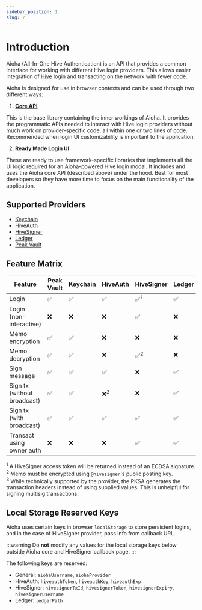 ```yaml
---
sidebar_position: 1
slug: /
---
```


# Introduction

Aioha (All-In-One Hive Authentication) is an API that provides a common interface for working with different Hive login providers. This allows easier integration of [Hive](https://hive.io) login and transacting on the network with fewer code.

Aioha is designed for use in browser contexts and can be used through two different ways:

1. [**Core API**](/docs/category/core-api)

This is the base library containing the inner workings of Aioha. It provides the programmatic APIs needed to interact with Hive login providers without much work on provider-specific code, all within one or two lines of code. Recommended when login UI customizability is important to the application.

2. **Ready Made Login UI**

These are ready to use framework-specific libraries that implements all the UI logic required for an Aioha-powered Hive login modal. It includes and uses the Aioha core API (described above) under the hood. Best for most developers so they have more time to focus on the main functionality of the application.

## Supported Providers

* [Keychain](https://hive-keychain.com)
* [HiveAuth](https://hiveauth.com)
* [HiveSigner](https://hivesigner.com)
* [Ledger](https://hiveledger.io)
* [Peak Vault](https://vault.peakd.com)

## Feature Matrix

|Feature|Peak Vault|Keychain|HiveAuth|HiveSigner|Ledger|
|-|-|-|-|-|-|
|Login|✅|✅|✅|✅<sup>1</sup>|✅|
|Login (non-interactive)|❌|❌|❌|✅|❌|
|Memo encryption|✅|✅|❌|❌|❌|
|Memo decryption|✅|✅|❌|✅<sup>2</sup>|❌|
|Sign message|✅|✅|✅|❌|✅|
|Sign tx (without broadcast)|✅|✅|❌<sup>3</sup>|❌|✅|
|Sign tx (with broadcast)|✅|✅|✅|✅|✅|
|Transact using owner auth|❌|❌|❌|✅|✅|

<sup>1</sup> A HiveSigner access token will be returned instead of an ECDSA signature.<br/>
<sup>2</sup> Memo must be encrypted using `@hivesigner`'s public posting key.<br/>
<sup>3</sup> While technically supported by the provider, the PKSA generates the transaction headers instead of using supplied values. This is unhelpful for signing multisig transactions.

## Local Storage Reserved Keys

Aioha uses certain keys in browser `localStorage` to store persistent logins, and in the case of HiveSigner provider, pass info from callback URL.

:::warning
Do **not** modify any values for the local storage keys below outside Aioha core and HiveSigner callback page.
:::

The following keys are reserved:

* General: `aiohaUsername`, `aiohaProvider`
* HiveAuth: `hiveauthToken`, `hiveauthKey`, `hiveauthExp`
* HiveSigner: `hivesignerTxId`, `hivesignerToken`, `hivesignerExpiry`, `hivesignerUsername`
* Ledger: `ledgerPath`